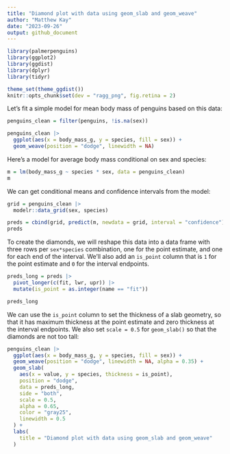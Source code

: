 ```yaml
---
title: "Diamond plot with data using geom_slab and geom_weave"
author: "Matthew Kay"
date: "2023-09-26"
output: github_document
---
```



```r
library(palmerpenguins)
library(ggplot2)
library(ggdist)
library(dplyr)
library(tidyr)

theme_set(theme_ggdist())
knitr::opts_chunk$set(dev = "ragg_png", fig.retina = 2)
```

Let's fit a simple model for mean body mass of penguins based on this data:

```r
penguins_clean = filter(penguins, !is.na(sex))

penguins_clean |>
  ggplot(aes(x = body_mass_g, y = species, fill = sex)) +
  geom_weave(position = "dodge", linewidth = NA)
```

Here's a model for average body mass conditional on sex and species:

```r
m = lm(body_mass_g ~ species * sex, data = penguins_clean)
m
```

We can get conditional means and confidence intervals from the model:

```r
grid = penguins_clean |>
  modelr::data_grid(sex, species)

preds = cbind(grid, predict(m, newdata = grid, interval = "confidence"))
preds
```

To create the diamonds, we will reshape this data into a data frame with three
rows per `sex*species` combination, one for the point estimate, and one for each
end of the interval. We'll also add an `is_point` column that is `1` for the
point estimate and `0` for the interval endpoints.

```r
preds_long = preds |>
  pivot_longer(c(fit, lwr, upr)) |>
  mutate(is_point = as.integer(name == "fit"))

preds_long
```

We can use the `is_point` column to set the thickness of a slab geometry, so that
it has maximum thickness at the point estimate and zero thickness at the interval
endpoints. We also set `scale = 0.5` for `geom_slab()` so that the diamonds
are not too tall:

```r
penguins_clean |>
  ggplot(aes(x = body_mass_g, y = species, fill = sex)) +
  geom_weave(position = "dodge", linewidth = NA, alpha = 0.35) +
  geom_slab(
    aes(x = value, y = species, thickness = is_point), 
    position = "dodge", 
    data = preds_long, 
    side = "both", 
    scale = 0.5, 
    alpha = 0.65, 
    color = "gray25", 
    linewidth = 0.5
  ) +
  labs(
    title = "Diamond plot with data using geom_slab and geom_weave"
  )
```

